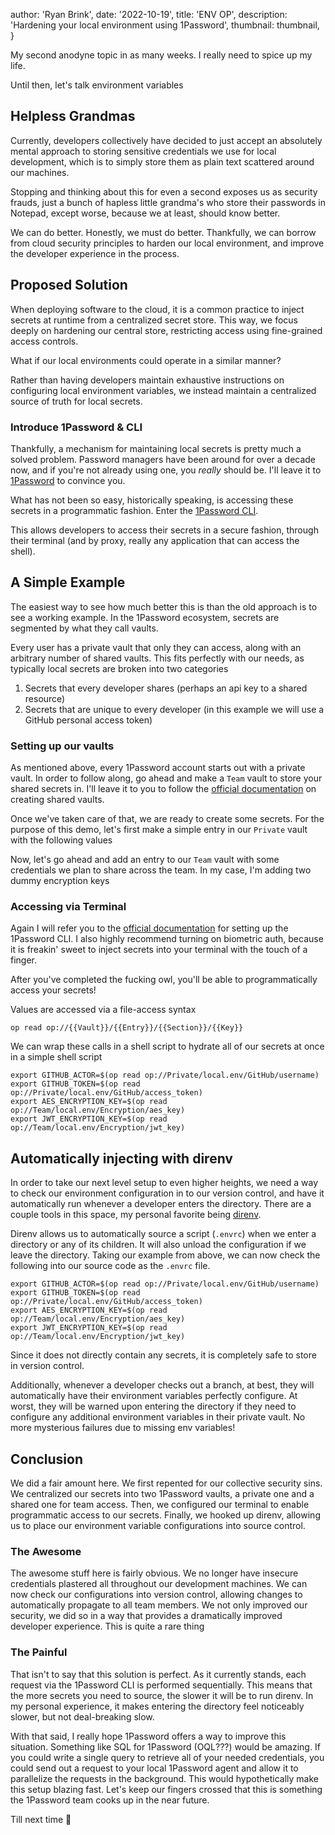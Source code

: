 
  author: 'Ryan Brink',
  date: '2022-10-19',
  title: 'ENV OP',
  description: 'Hardening your local environment using 1Password',
  thumbnail: thumbnail,
}


My second anodyne topic in as many weeks. I really need to spice up my life.

Until then, let's talk environment variables

## Helpless Grandmas

Currently, developers collectively have decided to just accept an absolutely mental approach to storing sensitive credentials we use for local development,
which is to simply store them as plain text scattered around our machines.

Stopping and thinking about this for even a second exposes us as security frauds, just a bunch of hapless little grandma's who store their passwords in Notepad, except worse, because we at least, should know better.

<CaptionedImage src={disappointedWoman} caption="Madame Security is disappointed"/>

We can do better. Honestly, we must do better. Thankfully, we can borrow from cloud security principles to harden our local environment, and improve the developer experience in the process.

## Proposed Solution

When deploying software to the cloud, it is a common practice to inject secrets at runtime from a centralized secret store. This way, we focus deeply
on hardening our central store, restricting access using fine-grained access controls.

<CaptionedImage src={simpleCloudExample} caption="Oversimplified Secret Injection"/>

What if our local environments could operate in a similar manner?

Rather than having developers maintain exhaustive instructions on configuring local environment variables, we instead maintain a centralized
source of truth for local secrets.

### Introduce 1Password & CLI

Thankfully, a mechanism for maintaining local secrets is pretty much a solved problem.  Password managers have been around for over a decade now,
and if you're not already using one, you _really_ should be.  I'll leave it to [1Password](https://blog.1password.com/why-you-need-a-password-manager/)
to convince you.

What has not been so easy, historically speaking, is accessing these secrets in a programmatic fashion.  Enter the [1Password CLI](https://developer.1password.com/docs/cli/).

This allows developers to access their secrets in a secure fashion, through their terminal (and by proxy, really any application that can access the shell).

## A Simple Example

The easiest way to see how much better this is than the old approach is to see a working example.  In the 1Password ecosystem, secrets are segmented by what they call vaults.

Every user has a private vault that only they can access, along with an arbitrary number of shared vaults.  This fits perfectly with our needs, as typically local secrets are broken into two categories

1. Secrets that every developer shares (perhaps an api key to a shared resource)
2. Secrets that are unique to every developer (in this example we will use a GitHub personal access token)

### Setting up our vaults

As mentioned above, every 1Password account starts out with a private vault.
In order to follow along, go ahead and make a `Team` vault to store your shared secrets in.
I'll leave it to you to follow the [official documentation](https://support.1password.com/create-share-vaults) on creating shared vaults.

Once we've taken care of that, we are ready to create some secrets.  For the purpose of this demo, let's first make a simple entry in our `Private` vault with the following values

<CaptionedImage src={privateVaultExample} caption="Personally, I like to segment my secrets using sections (GitHub in this example)" />

Now, let's go ahead and add an entry to our `Team` vault with some credentials we plan to share across the team.  In my case, I'm adding two dummy encryption keys

<CaptionedImage src={teamVaultExample} />

### Accessing via Terminal

Again I will refer you to the [official documentation](https://developer.1password.com/docs/cli/get-started/) for setting up the 1Password CLI.
I also highly recommend turning on biometric auth, because it is freakin' sweet to inject secrets into your terminal with the touch of a finger.

<CaptionedImage src={drawTheFuckingOwl} caption="My tutorials in a nutshell" />

After you've completed the fucking owl, you'll be able to programmatically access your secrets!

Values are accessed via a file-access syntax

```shell
op read op://{{Vault}}/{{Entry}}/{{Section}}/{{Key}}
```

We can wrap these calls in a shell script to hydrate all of our secrets at once in a simple shell script

```shell
export GITHUB_ACTOR=$(op read op://Private/local.env/GitHub/username)
export GITHUB_TOKEN=$(op read op://Private/local.env/GitHub/access_token)
export AES_ENCRYPTION_KEY=$(op read op://Team/local.env/Encryption/aes_key)
export JWT_ENCRYPTION_KEY=$(op read op://Team/local.env/Encryption/jwt_key)
```


## Automatically injecting with direnv

In order to take our next level setup to even higher heights, we need a way to check our environment configuration in to our version control, and have it automatically run whenever a developer enters the directory.
There are a couple tools in this space, my personal favorite being [direnv](https://direnv.net/).

Direnv allows us to automatically source a script (`.envrc`) when we enter a directory or any of its children.  It will also unload the configuration if we leave the directory.  Taking our example from above, we can now
check the following into our source code as the `.envrc` file.

```shell
export GITHUB_ACTOR=$(op read op://Private/local.env/GitHub/username)
export GITHUB_TOKEN=$(op read op://Private/local.env/GitHub/access_token)
export AES_ENCRYPTION_KEY=$(op read op://Team/local.env/Encryption/aes_key)
export JWT_ENCRYPTION_KEY=$(op read op://Team/local.env/Encryption/jwt_key)
```

Since it does not directly contain any secrets, it is completely safe to store in version control.

Additionally, whenever a developer checks out a branch, at best, they will automatically have their environment variables perfectly configure.
At worst, they will be warned upon entering the directory if they need to configure any additional environment variables in their private vault.
No more mysterious failures due to missing env variables!

## Conclusion

We did a fair amount here.  We first repented for our collective security sins.
We centralized our secrets into two 1Password vaults, a private one and a shared one for team access.
Then, we configured our terminal to enable programmatic access to our secrets.
Finally, we hooked up direnv, allowing us to place our environment variable configurations into source control.

### The Awesome

The awesome stuff here is fairly obvious.  We no longer have insecure credentials plastered all throughout our development machines.
We can now check our configurations into version control, allowing changes to automatically propagate to all team members.  We not only
improved our security, we did so in a way that provides a dramatically improved developer experience.  This is quite a rare thing

### The Painful

That isn't to say that this solution is perfect.  As it currently stands, each request via the 1Password CLI is performed sequentially.
This means that the more secrets you need to source, the slower it will be to run direnv.  In my personal experience, it makes entering
the directory feel noticeably slower, but not deal-breaking slow.

With that said, I really hope 1Password offers a way to improve this situation.  Something like SQL for 1Password (OQL???) would be amazing.
If you could write a single query to retrieve all of your needed credentials, you could send out a request to your local 1Password agent and
allow it to parallelize the requests in the background.  This would hypothetically make this setup blazing fast.  Let's keep our fingers crossed
that this is something the 1Password team cooks up in the near future.

Till next time 🫡
